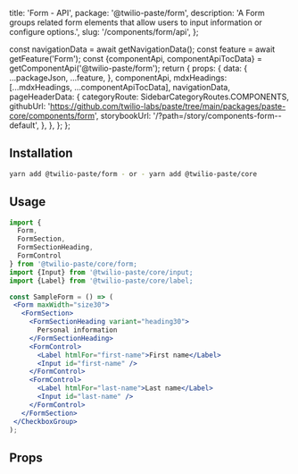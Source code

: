   title: 'Form - API',
  package: '@twilio-paste/form',
  description: 'A Form groups related form elements that allow users to input information or configure options.',
  slug: '/components/form/api',
};




  const navigationData = await getNavigationData();
  const feature = await getFeature('Form');
  const {componentApi, componentApiTocData} = getComponentApi('@twilio-paste/form');
  return {
    props: {
      data: {
        ...packageJson,
        ...feature,
      },
      componentApi,
      mdxHeadings: [...mdxHeadings, ...componentApiTocData],
      navigationData,
      pageHeaderData: {
        categoryRoute: SidebarCategoryRoutes.COMPONENTS,
        githubUrl: 'https://github.com/twilio-labs/paste/tree/main/packages/paste-core/components/form',
        storybookUrl: '/?path=/story/components-form--default',
      },
    },
  };
};

## Installation

```bash
yarn add @twilio-paste/form - or - yarn add @twilio-paste/core
```

## Usage

```jsx
import {
  Form,
  FormSection,
  FormSectionHeading,
  FormControl
} from '@twilio-paste/core/form;
import {Input} from '@twilio-paste/core/input;
import {Label} from '@twilio-paste/core/label;

const SampleForm = () => (
 <Form maxWidth="size30">
   <FormSection>
     <FormSectionHeading variant="heading30">
       Personal information
     </FormSectionHeading>
     <FormControl>
       <Label htmlFor="first-name">First name</Label>
       <Input id="first-name" />
     </FormControl>
     <FormControl>
       <Label htmlFor="last-name">Last name</Label>
       <Input id="last-name" />
     </FormControl>
   </FormSection>
 </CheckboxGroup>
);
```

## Props

<PropsTable componentApi={props.componentApi} />
